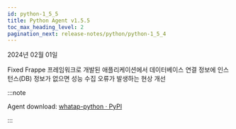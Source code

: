 ```yaml
---
id: python-1_5_5
title: Python Agent v1.5.5
toc_max_heading_level: 2
pagination_next: release-notes/python/python-1_5_4
---
```


2024년 02월 01일

<Status>Fixed</Status> Frappe 프레임워크로 개발된 애플리케이션에서 데이터베이스 연결 정보에 인스턴스(DB) 정보가 없으면 성능 수집 오류가 발생하는 현상 개선

:::note

Agent download: [whatap-python · PyPI](https://pypi.org/project/whatap-python/1.5.5/)

:::